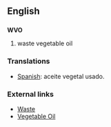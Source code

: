 ==English==

==={{initialism}}===
'''WVO'''

# waste vegetable oil

===Translations===
*[[Spanish]]: aceite vegetal usado.

===External links===
* [[w:Waste|Waste]]
* [[w:Vegetable oil|Vegetable Oil]]